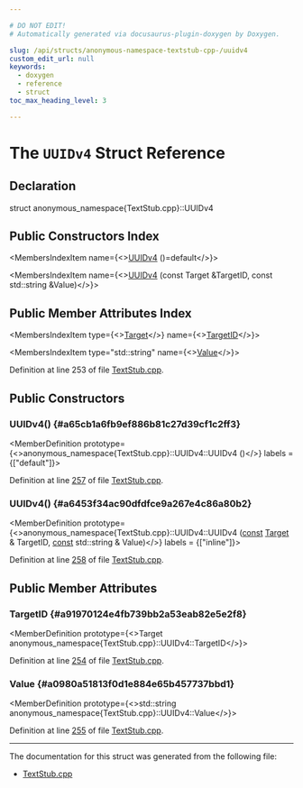 ```yaml
---

# DO NOT EDIT!
# Automatically generated via docusaurus-plugin-doxygen by Doxygen.

slug: /api/structs/anonymous-namespace-textstub-cpp-/uuidv4
custom_edit_url: null
keywords:
  - doxygen
  - reference
  - struct
toc_max_heading_level: 3

---
```





# The `UUIDv4` Struct Reference

<DoxygenPage pluginConfig={pluginConfig}>



## Declaration

<CodeBlock>struct anonymous_namespace{TextStub.cpp}::UUIDv4</CodeBlock>

## Public Constructors Index

<MembersIndex>

<MembersIndexItem
  name={<><a href="#a65cb1a6fb9ef886b81c27d39cf1c2ff3">UUIDv4</a> ()=default</>}>
</MembersIndexItem>

<MembersIndexItem
  name={<><a href="#a6453f34ac90dfdfce9a267e4c86a80b2">UUIDv4</a> (const Target &amp;TargetID, const std::string &amp;Value)</>}>
</MembersIndexItem>

</MembersIndex>

## Public Member Attributes Index

<MembersIndex>

<MembersIndexItem
  type={<><a href="/docs/api/classes/llvm/target">Target</a></>}
  name={<><a href="#a91970124e4fb739bb2a53eab82e5e2f8">TargetID</a></>}>
</MembersIndexItem>

<MembersIndexItem
  type="std::string"
  name={<><a href="#a0980a51813f0d1e884e65b457737bbd1">Value</a></>}>
</MembersIndexItem>

</MembersIndex>


Definition at line 253 of file <a href="/docs/api/files/lib/lib/textapi/textstub-cpp">TextStub.cpp</a>.

<SectionDefinition>

## Public Constructors

### UUIDv4() {#a65cb1a6fb9ef886b81c27d39cf1c2ff3}

<MemberDefinition
  prototype={<>anonymous&#95;namespace&#123;TextStub.cpp&#125;::UUIDv4::UUIDv4 ()</>}
  labels = {["default"]}>

Definition at line <a href="/docs/api/files/lib/lib/textapi/textstub-cpp/#l00257">257</a> of file <a href="/docs/api/files/lib/lib/textapi/textstub-cpp">TextStub.cpp</a>.
</MemberDefinition>

### UUIDv4() {#a6453f34ac90dfdfce9a267e4c86a80b2}

<MemberDefinition
  prototype={<>anonymous&#95;namespace&#123;TextStub.cpp&#125;::UUIDv4::UUIDv4 (<a href="/docs/api/files/lib/lib/target/lib/target/aarch64/aarch64promoteconstant-cpp/#a90f8350fecae261c25be85d38b451bff">const</a> <a href="/docs/api/classes/llvm/target">Target</a> &amp; TargetID, <a href="/docs/api/files/lib/lib/target/lib/target/aarch64/aarch64promoteconstant-cpp/#a90f8350fecae261c25be85d38b451bff">const</a> std::string &amp; Value)</>}
  labels = {["inline"]}>

Definition at line <a href="/docs/api/files/lib/lib/textapi/textstub-cpp/#l00258">258</a> of file <a href="/docs/api/files/lib/lib/textapi/textstub-cpp">TextStub.cpp</a>.
</MemberDefinition>

</SectionDefinition>

<SectionDefinition>

## Public Member Attributes

### TargetID {#a91970124e4fb739bb2a53eab82e5e2f8}

<MemberDefinition
  prototype={<>Target anonymous&#95;namespace&#123;TextStub.cpp&#125;::UUIDv4::TargetID</>}>

Definition at line <a href="/docs/api/files/lib/lib/textapi/textstub-cpp/#l00254">254</a> of file <a href="/docs/api/files/lib/lib/textapi/textstub-cpp">TextStub.cpp</a>.
</MemberDefinition>

### Value {#a0980a51813f0d1e884e65b457737bbd1}

<MemberDefinition
  prototype={<>std::string anonymous&#95;namespace&#123;TextStub.cpp&#125;::UUIDv4::Value</>}>

Definition at line <a href="/docs/api/files/lib/lib/textapi/textstub-cpp/#l00255">255</a> of file <a href="/docs/api/files/lib/lib/textapi/textstub-cpp">TextStub.cpp</a>.
</MemberDefinition>

</SectionDefinition>

<hr/>

The documentation for this struct was generated from the following file:

<ul>
<li><a href="/docs/api/files/lib/lib/textapi/textstub-cpp">TextStub.cpp</a></li>
</ul>

</DoxygenPage>
